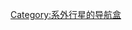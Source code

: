 {{Navbox
| name  = 23 Librae
| title = [[天秤座23]]系统
| listclass = hlist
| state = {{{state|<noinclude>uncollapsed</noinclude>}}}
| style = width:50%

| group1 = 恒星
| list1 =
* [[天秤座23]]

| group2 = 行星
| list2 =
* [[天秤座23b]]
* [[天秤座23c]]

}}<noinclude>
{{documentation}}
[[Category:系外行星的导航盒]]
</noinclude>